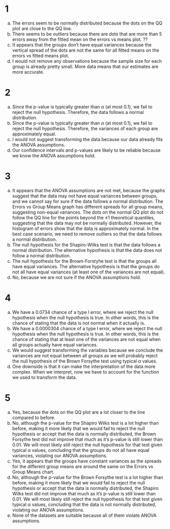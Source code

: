 # 1
a. The errors seem to be normally distributed because the dots on the QQ plot are close to the QQ line.
b. There seems to be outliers because there are dots that are more than 5 errors away from the fitted mean on the errors vs means plot. ??
c. It appears that the groups don't have equal variances because the vertical spread of the dots are not the same for all fitted means on the errors vs fitted means plot.
d. I would not remove any observations because the sample size for each group is already pretty small. More data means that our estimates are more accurate.

# 2
a. Since the p-value is typically greater than $\alpha$ (at most $0.1$), we fail to reject the null hypothesis. Therefore, the data follows a normal distribution.
b. Since the p-value is typically greater than $\alpha$ (at most $0.1$), we fail to reject the null hypothesis. Therefore, the variances of each group are approximately equal.
c. I would not suggest transforming the data because our data already fits the ANOVA assumptions.
d. Our confidence intervals and p-values are likely to be reliable because we know the ANOVA assumptions hold.

# 3
a. It appears that the ANOVA assumptions are not met, because the graphs suggest that the data may not have equal variances between groups, and we cannot say for sure if the data follows a normal distribution. The Errors vs Group Means graph has different spreads for all group means, suggesting non-equal variances. The dots on the normal QQ plot do not follow the QQ line for the points beyond the $\pm 1$ theoretical quantiles, suggesting that the data may not be normally distributed. However, the histogram of errors show that the data is approximately normal. In the best case scenario, we need to remove outliers so that the data follows a normal distribution.
b. The null hypothesis for the Shapiro-Wilks test is that the data follows a normal distribution. The alternative hypothesis is that the data does not follow a normal distribution.
c. The null hypothesis for the Brown-Forstyhe test is that the groups all have equal variances. The alternative hypothesis is that the groups do not all have equal variances (at least one of the variances are not equal).
d. No, because we are not sure if the ANOVA assumptions hold.

# 4
a. We have a 0.0734 chance of a type I error, where we reject the null hypothesis when the null hypothesis is true. In other words, this is the chance of stating that the data is not normal when it actually is.
b. We have a 0.0000304 chance of a type I error, where we reject the null hypothesis when the null hypothesis is true. In other words, this is the chance of stating that at least one of the variances are not equal when all groups actually have equal variances.
c. We would suggest transforming the variables because we conclude the variances are not equal between all groups as we will probably reject the null hypothesis of the Brown Forsythe test using typical $\alpha$ values.
d. One downside is that it can make the interpretation of the data more complex. When we interpret, now we have to account for the function we used to transform the data.

# 5
a. Yes, because the dots on the QQ plot are a lot closer to the line compared to before.
b. No, although the p-value for the Shapiro Wilks test is a lot higher than before, making it more likely that we would fail to reject the null hypothesis or accept that the data is normally distributed, the Brown Forsythe test did not improve that much as it's p-value is still lower than 0.01. We will most likely still reject the null hypothesis for that test given typical $\alpha$ values, concluding that the groups do not all have equal variances, violating our ANOVA assumptions.
c. Yes, it appears that the groups have constant variances as the spreads for the different group means are around the same on the Errors vs Group Means chart.
d. No, although the p-value for the Brown Forsythe test is a lot higher than before, making it more likely that we would fail to reject the null hypothesis or accept that the data is normally distributed, the Shapiro Wilks test did not improve that much as it's p-value is still lower than 0.01. We will most likely still reject the null hypothesis for that test given typical $\alpha$ values, concluding that the data is not normally distributed, violating our ANOVA assumptions.
e. None of the datasets are suitable because all of them violate ANOVA assumptions.